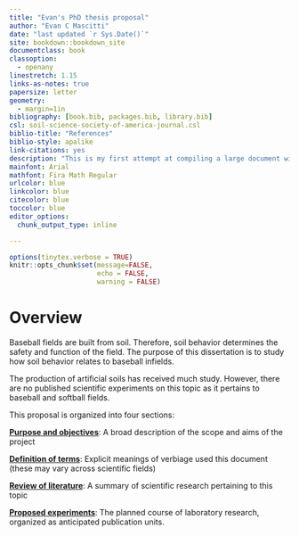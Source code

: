```yaml
---
title: "Evan's PhD thesis proposal"
author: "Evan C Mascitti"
date: "last updated `r Sys.Date()`"
site: bookdown::bookdown_site
documentclass: book
classoption: 
  - openany
linestretch: 1.15
links-as-notes: true
papersize: letter
geometry:
  - margin=1in
bibliography: [book.bib, packages.bib, library.bib]
csl: soil-science-society-of-america-journal.csl
biblio-title: "References"
biblio-style: apalike
link-citations: yes
description: "This is my first attempt at compiling a large document with the **bookdown** package in R."
mainfont: Arial
mathfont: Fira Math Regular
urlcolor: blue
linkcolor: blue
citecolor: blue
toccolor: blue
editor_options: 
  chunk_output_type: inline

---
```


```r
options(tinytex.verbose = TRUE)
knitr::opts_chunk$set(message=FALSE,
                      echo = FALSE,
                      warning = FALSE)
```

# Overview {#overview}

Baseball fields are built from soil. Therefore, soil behavior determines the safety and function of the field. The purpose of this dissertation is to study how soil behavior relates to baseball infields. 

The production of artificial soils has received much study. However, there are
no published scientific experiments on this topic as it pertains to baseball and
softball fields.

This proposal is organized into four sections:

[**Purpose and objectives**](#purpose-objectives): A broad description of the scope and aims of the project

[**Definition of terms**](#definition-of-terms): Explicit meanings of verbiage used this document (these may vary across scientific fields)

[**Review of literature**](#lit-review): A summary of scientific research pertaining to this topic

[**Proposed experiments**](#proposed-experiments): The planned course of laboratory research, organized as anticipated publication units.





